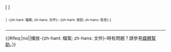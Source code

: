 <templatestyles src="Template:ShareCSS/medialist.css" />
<div class="medialist listenlist plainlinks" style="width:{{{width|250}}}px">
[{{fullurl:{{{lang}}}:Media:{{{filename}}}|uselang={{int:Conversionname}}}} {{{title}}}]
<div style="font-size:8pt;text-align:left;padding:1pt; padding-right:1.5em; line-height:1.25em">[{{fullurl:{{{lang}}}:File:{{{filename}}}|uselang={{int:Conversionname}}}} -{zh-hant: 檔案; zh-hans: 文件}--{zh-hant: 資訊; zh-hans: 信息}-]</div>{{{description|}}}<hr /><span class="selfreference">{{#ifeq:{{{helpnote}}}|no||播放-{zh-hant: 檔案; zh-hans: 文件}-時有問題？請參見[[Wikipedia:媒體幫助|媒體幫助]]。}}</span>
</div><noinclude>
{{documentation}}
</noinclude>